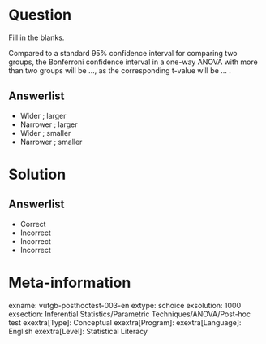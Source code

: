 Question
========

Fill in the blanks. 

Compared to a standard 95% confidence interval for comparing two groups, the Bonferroni confidence interval in a one-way ANOVA with more than two groups will be ..., as the corresponding t-value will be ... .

Answerlist
----------
* Wider ; larger 
* Narrower ; larger
* Wider ; smaller
* Narrower ; smaller

Solution
========

Answerlist
----------
* Correct
* Incorrect
* Incorrect
* Incorrect

Meta-information
================
exname: vufgb-posthoctest-003-en
extype: schoice
exsolution: 1000
exsection: Inferential Statistics/Parametric Techniques/ANOVA/Post-hoc test
exextra[Type]: Conceptual
exextra[Program]: 
exextra[Language]: English
exextra[Level]: Statistical Literacy